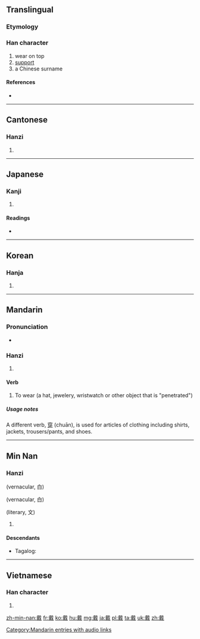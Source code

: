 ==Translingual==

===Etymology===
{{Han compound|異|𢦔|c1=s|c2=p|ls=psc}}

===Han character===
{{Han char|rn=62|rad=戈|as=13|sn=17|four=4385<sub>0</sub>|canj=十戈田廿金 (JIWTC)|ids=⿹[[𢦏]][[異]]}}

# wear on top
# [[support]]
# a Chinese surname

====References====
* {{Han ref|kx=0414.250|dkj=11685|dj=0758.170|hdz=21413.090|uh=6234|ud=25140|bh=C0B9|bd=49337}}

----

==Cantonese==

===Hanzi===
{{yue-hanzi|jyut=|y=daai3}}

# {{defn|lang=yue|sort=戈14}}

----

==Japanese==

===Kanji===
{{ja-kanji|grade=c|rs=戈14}}

# {{defn|lang=ja|sort=戈14}}

====Readings====
* {{ja-readings|on=[[たい]] (tai)|kun=[[いただく]] (itadaku)}}

----

==Korean==

===Hanja===
{{ko-hanja|hangeul=대|eumhun=|rv=dae|mr=tae|y=tay}}

# {{defn|lang=ko|sort=戈14}}

----

==Mandarin==

===Pronunciation===
* {{audio|zh-dài.ogg|audio}}

===Hanzi===
{{cmn-hanzi|pin=[[dài]] ([[dai4]])|wg=tai<sup>4</sup>}}

# {{defn|lang=cmn|sort=戈14}}

====Verb====
# To wear (a hat, jewelery, wristwatch or other object that is "penetrated")

=====Usage notes=====
A different verb, [[穿]] (chuān), is used for articles of clothing including shirts, jackets, trousers/pants, and shoes.

[[Category:Mandarin entries with audio links]]

----

==Min Nan==

===Hanzi===
{{nan-noun|t|poj=tì|pojt=ti1|tra=戴}} (vernacular, 白)

{{nan-noun|t|poj=tè|pojt=te1|tra=戴}} (vernacular, 白)

{{nan-noun|t|poj=tài|pojt=tai1|tra=戴}} (literary, 文)

# {{defn|lang=nan}}

====Descendants====
* {{qualifier|Hokkien dialect}} Tagalog: {{l|tl|Ty}}

----

==Vietnamese==

===Han character===
{{vi-hantu|[[đái]], [[dải]], [[trải]]|rs=戈14}}

# {{defn|lang=vi|sort=戈14}}

[[zh-min-nan:戴]]
[[fr:戴]]
[[ko:戴]]
[[hu:戴]]
[[mg:戴]]
[[ja:戴]]
[[pl:戴]]
[[ta:戴]]
[[uk:戴]]
[[zh:戴]]